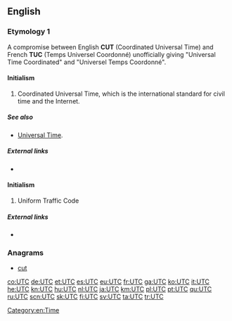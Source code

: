 ==English==

===Etymology 1===
A compromise between English '''CUT''' (Coordinated Universal Time) and French '''TUC''' (Temps Universel Coordonné) unofficially giving "Universal Time Coordinated" and "Universel Temps Coordonné".

====Initialism====
{{rfc-header|Initialism}}
{{head|en|initialism}}

# Coordinated Universal Time, which is the international standard for civil time and the Internet.

=====See also=====
* [[Universal Time]].

=====External links=====
* {{projectlink|wikipedia|lang=en|Coordinated Universal Time}}

====Initialism====
{{rfc-header|Initialism}}
{{head|en|initialism}}

# {{context|US|legal|lang=en}} Uniform Traffic Code

=====External links=====
* {{projectlink|wikipedia|lang=en|Traffic Code}}

===Anagrams===
* [[cut#English|cut]]

[[Category:en:Time]]

[[co:UTC]]
[[de:UTC]]
[[et:UTC]]
[[es:UTC]]
[[eu:UTC]]
[[fr:UTC]]
[[ga:UTC]]
[[ko:UTC]]
[[it:UTC]]
[[he:UTC]]
[[kn:UTC]]
[[hu:UTC]]
[[nl:UTC]]
[[ja:UTC]]
[[km:UTC]]
[[pl:UTC]]
[[pt:UTC]]
[[qu:UTC]]
[[ru:UTC]]
[[scn:UTC]]
[[sk:UTC]]
[[fi:UTC]]
[[sv:UTC]]
[[ta:UTC]]
[[tr:UTC]]